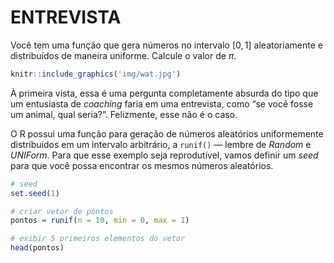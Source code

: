 # ENTREVISTA {#entrevista}

Você tem uma função que gera números no intervalo $[0, 1]$ aleatoriamente e distribuídos de maneira uniforme. Calcule o valor de $\pi$.

```r

knitr::include_graphics('img/wat.jpg')

```

À primeira vista, essa é uma pergunta completamente absurda do tipo que um entusiasta de *coaching* faria em uma entrevista, como "se você fosse um animal, qual seria?". Felizmente, esse não é o caso.

O R possui uma função para geração de números aleatórios uniformemente distribuídos em um intervalo arbitrário, a `runif()` — lembre de *Random* e *UNIForm*. Para que esse exemplo seja reprodutível, vamos definir um *seed* para que você possa encontrar os mesmos números aleatórios.

```r

# seed
set.seed(1)

# criar vetor de pontos
pontos = runif(n = 10, min = 0, max = 1)

# exibir 5 primeiros elementos do vetor
head(pontos)

```

